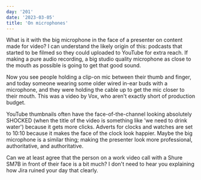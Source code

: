 ```yaml
---
day: '201'
date: '2023-03-05'
title: 'On microphones'
---
```


What is it with the big microphone in the face of a presenter on content made for video? I can understand the likely origin of this: podcasts that started to be filmed so they could uploaded to YouTube for extra reach. If making a pure audio recording, a big studio quality microphone as close to the mouth as possible is going to get that good sound.

Now you see people holding a clip-on mic between their thumb and finger, and today someone wearing some older wired in-ear buds with a microphone, and they were holding the cable up to get the mic closer to their mouth. This was a video by Vox, who aren't exactly short of production budget.

YouTube thumbnails often have the face-of-the-channel looking absolutely SHOCKED (when the title of the video is something like 'we need to drink water') because it gets more clicks. Adverts for clocks and watches are set to 10:10 because it makes the face of the clock look happier. Maybe the big microphone is a similar thing; making the presenter look more professional, authoritative, and authoritative.

Can we at least agree that the person on a work video call with a Shure SM7B in front of their face is a bit much? I don't need to hear you explaining how Jira ruined your day that clearly.
